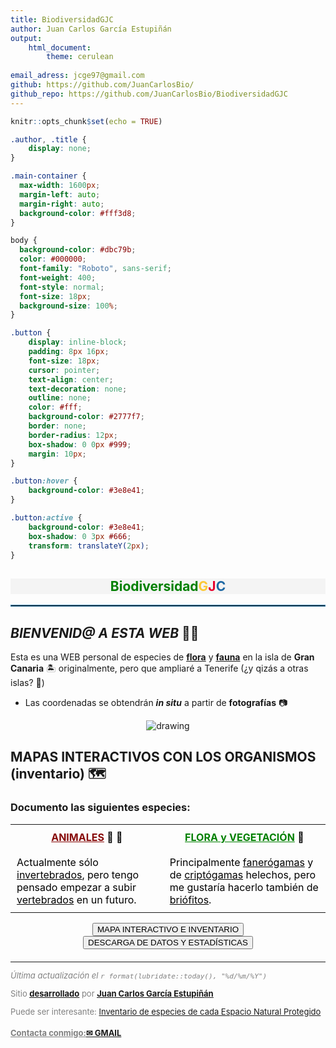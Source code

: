 ```yaml
---
title: BiodiversidadGJC
author: Juan Carlos García Estupiñán
output: 
    html_document:
        theme: cerulean
        
email_adress: jcge97@gmail.com
github: https://github.com/JuanCarlosBio/ 
github_repo: https://github.com/JuanCarlosBio/BiodiversidadGJC
---
```


```r
knitr::opts_chunk$set(echo = TRUE)
```

<link rel="icon" href="figures/GC_mapa.png">

<link rel="preconnect" href="https://fonts.googleapis.com">
<link rel="preconnect" href="https://fonts.gstatic.com" crossorigin>
<link href="https://fonts.googleapis.com/css2?family=Montserrat:ital,wght@0,100..900;1,100..900&family=Roboto+Slab:wght@100..900&family=Roboto:ital,wght@0,100;0,300;0,400;0,500;0,700;0,900;1,100;1,300;1,400;1,500;1,700;1,900&display=swap" rel="stylesheet">

```css
.author, .title {
    display: none;
}

.main-container {
  max-width: 1600px;
  margin-left: auto;
  margin-right: auto;
  background-color: #fff3d8;
}

body {
  background-color: #dbc79b;
  color: #000000;
  font-family: "Roboto", sans-serif;
  font-weight: 400;
  font-style: normal;
  font-size: 18px;
  background-size: 100%;
}

.button {
    display: inline-block;
    padding: 8px 16px;
    font-size: 18px;
    cursor: pointer;
    text-align: center;
    text-decoration: none;
    outline: none;
    color: #fff;
    background-color: #2777f7;
    border: none;
    border-radius: 12px;
    box-shadow: 0 0px #999;
    margin: 10px;
}

.button:hover {
    background-color: #3e8e41;
}

.button:active {
    background-color: #3e8e41;
    box-shadow: 0 3px #666;
    transform: translateY(2px);
}
```

<center>

<div style="background-color: #F4F4F4; text-align: center;">
# **<span style='color: green'>Biodiversidad</span><span style='color: #fcc938'>G</span><span style='color: #e8002d'>J</span><span style='color: #1e68a4'>C</span>**
</div>

<hr style="border: 1px solid #317EAC;">

</center>

## ***BIENVENID@ A ESTA WEB*** 👨‍💻

Esta es una WEB personal de especies de **<u>flora</u>** y **<u>fauna</u>** en la isla de **Gran Canaria** 🏝️ originalmente, pero que ampliaré a Tenerife (¿y qizás a otras islas? 👀)  

* Las coordenadas se obtendrán ***in situ*** a partir de **fotografías** &#128247; 

<center>

<img src="figures/GC_mapa.png" alt="drawing"/>

</center>

## <strong>MAPAS INTERACTIVOS CON LOS ORGANISMOS</strong> (inventario) 🗺️️

### **Documento las siguientes especies:** 

<table style="width: 100%; border-collapse: collapse; color: black;">
  <tr>
    <td style="vertical-align: top; padding: 10px; border: none;">
      <center><strong><span style="color: #870909;"><u>ANIMALES</u></span></strong> 🐌 🐜</center><br>
      Actualmente sólo <u>invertebrados</u>, pero tengo pensado empezar a subir <u>vertebrados</u> en un futuro.
    </td>
    <td style="vertical-align: top; padding: 10px; border: none;">
      <center><strong><span style="color: green;"><u>FLORA y VEGETACIÓN</u></span></strong> 🌺</center><br>
      Principalmente <u>fanerógamas</u> y de <u>criptógamas</u> helechos, pero me gustaría hacerlo también de <u>briófitos</u>.
    </td>
  </tr>
</table>

<p>

</p>

<div style="text-align: center;">
<button class="button" onclick="window.location.href='./species'">MAPA INTERACTIVO E INVENTARIO</button>
<button class="button" onclick="window.location.href='./data'">DESCARGA DE DATOS Y ESTADÍSTICAS</button>
</div>

<footer style="text align: center; margin-top: 20px; font-size: small; color: gray">
  <hr>
  <p><em>Última actualización el `r format(lubridate::today(), "%d/%m/%Y")`</em></p>
  <p>Sitio [<u>**desarrollado**</u>](`r rmarkdown::metadata$github_repo`) por [<u>**Juan Carlos García Estupiñán**</u>](`r rmarkdown::metadata$github`)</p>
  <p>Puede ser interesante: [Inventario de especies de cada Espacio Natural Protegido](https://juancarlosbio.github.io/inventario_especies_enp/)</p>
  <p><h4><u>Contacta conmigo:</u>[**&#x2709; GMAIL**](mailto:`r rmarkdown::metadata$email_adress`)</h4></p>
</footer>